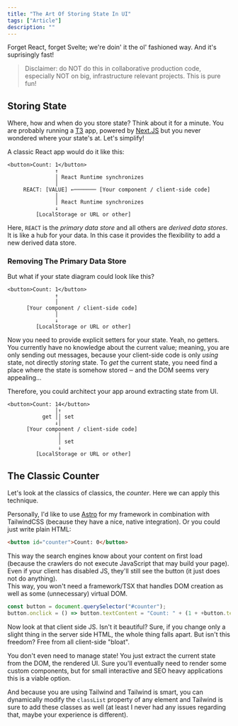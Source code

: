 ```yaml
---
title: "The Art Of Storing State In UI"
tags: ["Article"]
description: ""
---
```


Forget React, forget Svelte; we're doin' it the ol' fashioned way. And it's suprisingly fast!

> Disclaimer: do NOT do this in collaborative production code, especially NOT on big, infrastructure relevant projects. This is pure fun!

## Storing State

Where, how and when do you store state? Think about it for a minute. You are probably running a [T3](https://create.t3.gg) app, powered by [Next.JS](https://nextjs.org) but you never wondered where your state's at. Let's simplify!

A classic React app would do it like this:

```plaintext
<button>Count: 1</button>
               ↑
               │ React Runtime synchronizes
               │
     REACT: [VALUE] ←─────── [Your component / client-side code]
               │
               │ React Runtime synchronizes
               ↓
         [LocalStorage or URL or other]
```

Here, `REACT` is the _primary data store_ and all others are _derived data stores_. It is like a hub for your data. In this case it provides the flexibility to add a new derived data store.

### Removing The Primary Data Store

But what if your state diagram could look like this?

```plaintext
<button>Count: 1</button>
               ↑
               │
      [Your component / client-side code]
               │
               ↓
         [LocalStorage or URL or other]
```

Now you need to provide explicit setters for your state. Yeah, no getters. You currently have no knowledge about the current value; meaning, you are only sending out messages, because your client-side code is only _using_ state, not directly _storing_ state. To _get_ the current state, you need find a place where the state is somehow stored ‒ and the DOM seems very appealing...

Therefore, you could architect your app around extracting state from UI.

```plaintext
<button>Count: 14</button>
               │↑
           get ││ set
               ↓│
      [Your component / client-side code]
                │
                │ set
                ↓
         [LocalStorage or URL or other]
```

## The Classic Counter

Let's look at the classics of classics, the _counter_. Here we can apply this technique.

Personally, I'd like to use [Astro](https://astro.build) for my framework in combination with TailwindCSS (because they have a nice, native integration). Or you could just write plain HTML:

```html
<button id="counter">Count: 0</button>
```

This way the search engines know about your content on first load (because the crawlers do not execute JavaScript that may build your page). Even if your client has disabled JS, they'll still see the button (it just does not do anything).  
This way, you won't need a framework/TSX that handles DOM creation as well as some (unnecessary) virtual DOM.

```js
const button = document.querySelector("#counter");
button.onclick = () => button.textContent = "Count: " + (1 + +button.textContent.split(" ")[1])
```

Now look at that client side JS. Isn't it beautiful? Sure, if you change only a slight thing in the server side HTML, the whole thing falls apart. But isn't this freedom? Free from all client-side "bloat".

You don't even need to manage state! You just extract the current state from the DOM, the rendered UI. Sure you'll eventually need to render some custom components, but for small interactive and SEO heavy applications this is a viable option.

And because you are using Tailwind and Tailwind is smart, you can dynamically modify the `classList` property of any element and Tailwind is sure to add these classes as well (at least I never had any issues regarding that, maybe your experience is different).
